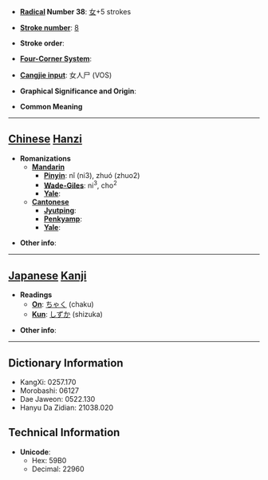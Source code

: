 * '''[[Wiktionary:Chinese radical index| Radical]] Number 38''': [[Wiktionary:Chinese radical index 女|女]]+5 strokes

* '''[[Wiktionary:Chinese total strokes index|Stroke number]]''': [[Wiktionary:Chinese total strokes index 8|8]]

* '''Stroke order''': 

* '''[[Wiktionary:Chinese four corner index|Four-Corner System]]''': 

* '''[[Wiktionary:Chinese Cangjie index|Cangjie input]]''': 女人尸 (VOS)

* '''Graphical Significance and Origin''': 

* '''Common Meaning'''

----

== [[Chinese]] [[Hanzi]] ==

* '''Romanizations'''
** '''[[Mandarin]]'''
*** '''[[Pinyin]]''': nǐ (ni3), zhuó (zhuo2)
*** '''[[Wade-Giles]]''': ni<sup>3</sup>, cho<sup>2</sup>
*** '''[[Yale]]''': 
** '''[[Cantonese]]'''
*** '''[[Jyutping]]''':
*** '''[[Penkyamp]]''': 
*** '''[[Yale]]''': 

* '''Other info''': 

----

== [[Japanese]] [[Kanji]] ==

* '''Readings'''
** '''[[On]]''': [[ちゃく]] (chaku)
** '''[[Kun]]''': [[しずか]] (shizuka)

* '''Other info''':  

----

== Dictionary Information ==

* KangXi: 0257.170
* Morobashi: 06127
* Dae Jaweon: 0522.130
* Hanyu Da Zidian: 21038.020

== Technical Information ==

* '''Unicode''':
** Hex: 59B0
** Decimal: 22960